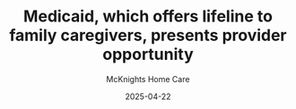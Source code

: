 ---
title: "Medicaid, which offers lifeline to family caregivers, presents provider opportunity"
type: "News Article"
featuredImg: "https://www.mcknightshomecare.com/wp-content/uploads/sites/10/2025/04/Hidden-Heroes_Day2_1440X810-860x484.jpg"
url: "https://www.mcknightshomecare.com/news/medicaid-which-offers-lifeline-to-family-caregivers-presents-provider-opportunity/"
excerpt: "Sallie Crider feels grateful to be receiving $17 an hour to take care of her husband, who is legally blind and without use of his back and legs, through Nevada's Medicaid program."
date: 2025-04-22
author: McKnights Home Care
tags:
  - "Home Care"
---